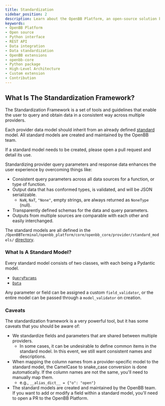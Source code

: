 ```yaml
---
title: Standardization
sidebar_position: 2
description: Learn about the OpenBB Platform, an open-source solution built by the community. Understand its use via Python interface and REST API, and acquaint yourself with how to build a custom extension or contribute directly to the platform
keywords:
- OpenBB Platform
- Open source
- Python interface
- REST API
- Data integration
- Data standardization
- OpenBB extensions
- openbb-core
- Python package
- High-Level Architecture
- Custom extension
- Contribution
---
```



<HeadTitle title="Standardization - Development | OpenBB Platform Docs" />

## What Is The Standardization Framework?

The Standardization Framework is a set of tools and guidelines that enable the user to query and obtain data in a consistent way across multiple providers.

Each provider data model should inherit from an already defined [standard](https://docs.openbb.co/platform/data_models) model. All standard models are created and maintained by the OpenBB team.

If a standard model needs to be created, please open a pull request and detail its use.

Standardizing provider query parameters and response data enhances the user experience by overcoming things like:

- Consistent query parameters across all data sources for a function, or type of function.
- Output data that has conformed types, is validated, and will be JSON serializable.
  - `NaN`, `NaT`, `"None"`, empty strings, are always returned as `NoneType` (null).
- Transparently defined schemas for the data and query parameters.
- Outputs from multiple sources are comparable with each other and easily interchanged.

The standard models are all defined in the `/OpenBBTerminal/openbb_platform/core/openbb_core/provider/standard_models/` [directory](https://github.com/OpenBB-finance/OpenBB/tree/main/openbb_platform/core/openbb_core/provider/standard_models).

### What Is A Standard Model?

Every standard model consists of two classes, with each being a Pydantic model.

- [`QueryParams`](https://raw.githubusercontent.com/OpenBB-finance/OpenBBTerminal/main/openbb_platform/core/openbb_core/provider/abstract/query_params.py)
- [`Data`](https://raw.githubusercontent.com/OpenBB-finance/OpenBBTerminal/main/openbb_platform/core/openbb_core/provider/abstract/data.py)

Any parameter or field can be assigned a custom `field_validator`, or the entire model can be passed through a `model_validator` on creation.

### Caveats

The standardization framework is a very powerful tool, but it has some caveats that you should be aware of:

- We standardize fields and parameters that are shared between multiple providers.
  - In some cases, it can be undesirable to define common items in the standard model. In this event, we still want consistent names and descriptions.
- When mapping the column names from a provider-specific model to the standard model, the CamelCase to snake_case conversion is done automatically. If the column names are not the same, you'll need to manually map them.
  - e.g., `__alias_dict__ = {"o": "open"}`
- The standard models are created and maintained by the OpenBB team. If you want to add or modify a field within a standard model, you'll need to open a PR to the OpenBB Platform.
